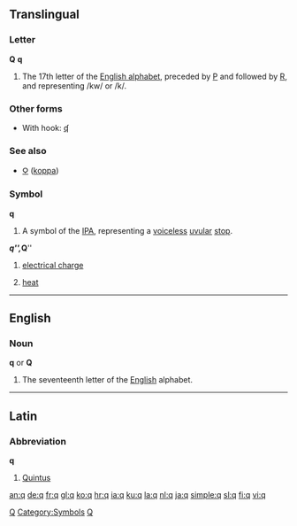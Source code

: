 {{see|Q}}
==Translingual==

===Letter===
'''Q''' '''q'''

# The 17th letter of the [[Appendix:Roman script|English alphabet]], preceded by [[P]] and followed by [[R]], and representing /kw/ or /k/.

===Other forms===
*With hook: [[ʠ]]

===See also===
*[[Ϙ]] ([[koppa]])

===Symbol===
'''q'''

# A symbol of the [[IPA]], representing a [[voiceless]] [[uvular]] [[stop]].

'''''q''''', '''''Q'''''

# {{physics}} [[electrical charge]]
# {{physics}} [[heat]]

----

==English==

{{rank|worse|safe|main|979|q|greatly|floor|example}}

===Noun===
'''q''' or '''Q'''

# The seventeenth letter of the [[English]] alphabet.

----

==Latin==

===Abbreviation===
'''q'''

# [[Quintus]]

[[Category:Latin letters|Q]]
[[Category:Symbols]]
[[Category:IPA symbols|Q]]

[[an:q]]
[[de:q]]
[[fr:q]]
[[gl:q]]
[[ko:q]]
[[hr:q]]
[[ia:q]]
[[ku:q]]
[[la:q]]
[[nl:q]]
[[ja:q]]
[[simple:q]]
[[sl:q]]
[[fi:q]]
[[vi:q]]